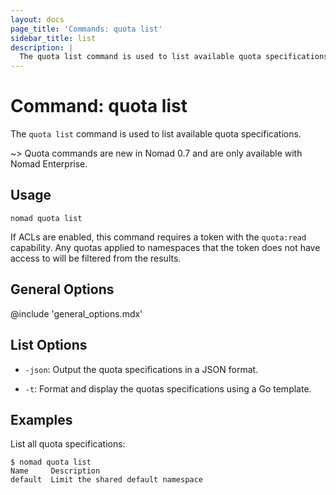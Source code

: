 ```yaml
---
layout: docs
page_title: 'Commands: quota list'
sidebar_title: list
description: |
  The quota list command is used to list available quota specifications.
---
```


# Command: quota list

The `quota list` command is used to list available quota specifications.

~> Quota commands are new in Nomad 0.7 and are only available with Nomad
Enterprise.

## Usage

```plaintext
nomad quota list
```

If ACLs are enabled, this command requires a token with the `quota:read`
capability. Any quotas applied to namespaces that the token does not have
access to will be filtered from the results.

## General Options

@include 'general_options.mdx'

## List Options

- `-json`: Output the quota specifications in a JSON format.

- `-t`: Format and display the quotas specifications using a Go template.

## Examples

List all quota specifications:

```shell-session
$ nomad quota list
Name     Description
default  Limit the shared default namespace
```
